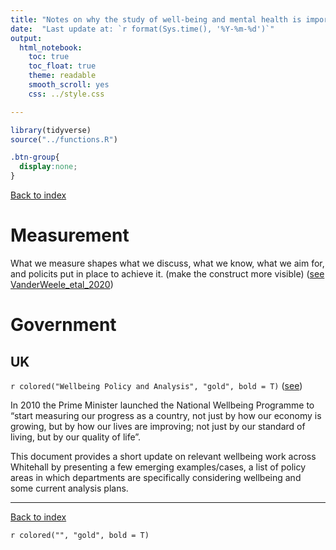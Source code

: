 ```yaml
---
title: "Notes on why the study of well-being and mental health is important"
date:  "Last update at: `r format(Sys.time(), '%Y-%m-%d')`"
output: 
  html_notebook:
    toc: true
    toc_float: true
    theme: readable
    smooth_scroll: yes
    css: ../style.css

---
```


```r
library(tidyverse)
source("../functions.R")
```

```css
.btn-group{
  display:none;
}
```

[Back to index](../index.nb.html)

# Measurement 

What we measure shapes what we discuss, what we know, what we aim for, and policits put in place to achieve it. (make the construct more visible) ([see VanderWeele_etal_2020](../VanderWeele_etal_2020/VanderWeele_etal_2020.nb.html))

# Government 

## UK 

`r colored("Wellbeing Policy and Analysis", "gold", bold = T)` ([see](https://assets.publishing.service.gov.uk/government/uploads/system/uploads/attachment_data/file/224910/Wellbeing_Policy_and_Analysis_FINAL.PDF))

In 2010 the Prime Minister launched the National Wellbeing Programme to “start measuring our progress as a country, not just by how our economy is growing, but by how our lives are improving; not just by our standard of living, but by our quality of life”.

This document provides a short update on relevant wellbeing work across Whitehall by presenting a few emerging examples/cases, a list of policy areas in which departments are specifically considering wellbeing and some current analysis plans.


-----
[Back to index](../index.nb.html)



`r colored("", "gold", bold = T)`















  

